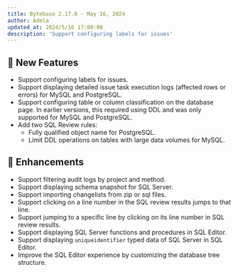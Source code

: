 ```yaml
---
title: Bytebase 2.17.0 - May 16, 2024
author: Adela
updated_at: 2024/5/16 17:00:00
description: 'Support configuring labels for issues'
---
```



## 🚀 New Features

- Support configuring labels for issues.
- Support displaying detailed issue task execution logs (affected rows or errors) for MySQL and PostgreSQL.
- Support configuring table or column classification on the database page. In earlier versions, this required using DDL and was only supported for MySQL and PostgreSQL.
- Add two SQL Review rules:
  - Fully qualified object name for PostgreSQL.
  - Limit DDL operations on tables with large data volumes for MySQL.

## 🎄 Enhancements

- Support filtering audit logs by project and method.
- Support displaying schema snapshot for SQL Server.
- Support importing changelists from zip or sql files.
- Support clicking on a line number in the SQL review results jumps to that line.
- Support jumping to a specific line by clicking on its line number in SQL review results.
- Support displaying SQL Server functions and procedures in SQL Editor.
- Support displaying `uniqueidentifier` typed data of SQL Server in SQL Editor.
- Improve the SQL Editor experience by customizing the database tree structure.

<InstallUpgrade />
